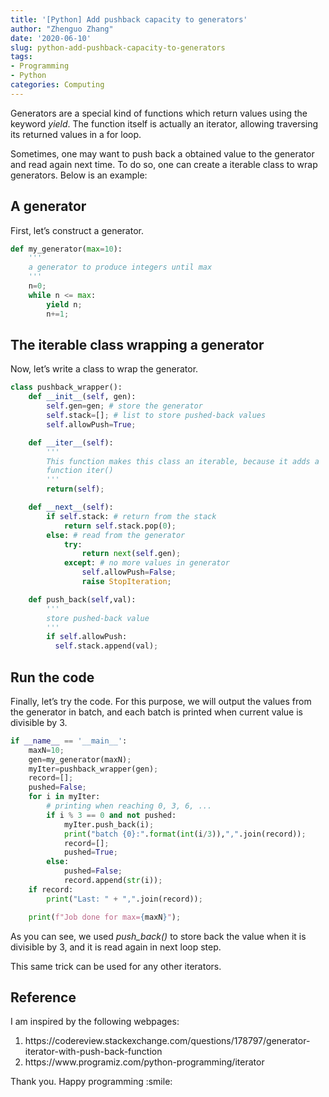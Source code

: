 ---
title: '[Python] Add pushback capacity to generators'
author: "Zhenguo Zhang"
date: '2020-06-10'
slug: python-add-pushback-capacity-to-generators
tags:
- Programming
- Python
categories: Computing
---

Generators are a special kind of functions which return values using
the keyword *yield*. The function itself is actually an iterator, 
allowing traversing its returned values in a for loop. 

Sometimes, one may want to push back a obtained value to the generator
and read again next time. To do so, one can create a iterable class to
wrap generators. Below is an example:

## A generator

First, let's construct a generator.

```{python}
def my_generator(max=10):
    '''
    a generator to produce integers until max
    '''
    n=0;
    while n <= max:
        yield n;
        n+=1;
```

## The iterable class wrapping a generator

Now, let's write a class to wrap the generator.

```{python}
class pushback_wrapper():
    def __init__(self, gen):
        self.gen=gen; # store the generator
        self.stack=[]; # list to store pushed-back values
        self.allowPush=True;

    def __iter__(self):
        '''
        This function makes this class an iterable, because it adds a
        function iter()
        '''
        return(self);

    def __next__(self):
        if self.stack: # return from the stack
            return self.stack.pop(0);
        else: # read from the generator
            try:
                return next(self.gen);
            except: # no more values in generator
                self.allowPush=False;
                raise StopIteration;

    def push_back(self,val):
        '''
        store pushed-back value
        '''
        if self.allowPush:
          self.stack.append(val);

```

## Run the code

Finally, let's try the code. For this purpose, we will output the values
from the generator in batch, and each batch is printed when current value
is divisible by 3.

```{python}
if __name__ == '__main__':
    maxN=10;
    gen=my_generator(maxN);
    myIter=pushback_wrapper(gen);
    record=[];
    pushed=False;
    for i in myIter:
        # printing when reaching 0, 3, 6, ...
        if i % 3 == 0 and not pushed:
            myIter.push_back(i);
            print("batch {0}:".format(int(i/3)),",".join(record));
            record=[];
            pushed=True;
        else:
            pushed=False;
            record.append(str(i));
    if record:
        print("Last: " + ",".join(record));

    print(f"Job done for max={maxN}");

```

As you can see, we used *push_back()* to store back the value when
it is divisible by 3, and it is read again in next loop step.

This same trick can be used for any other iterators.

## Reference

I am inspired by the following webpages:

1. https://codereview.stackexchange.com/questions/178797/generator-iterator-with-push-back-function
2. https://www.programiz.com/python-programming/iterator

Thank you. Happy programming :smile:

